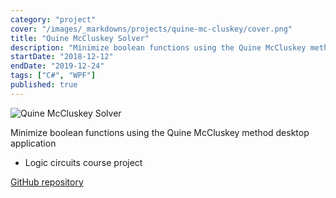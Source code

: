 ```yaml
---
category: "project"
cover: "/images/_markdowns/projects/quine-mc-cluskey/cover.png"
title: "Quine McCluskey Solver"
description: "Minimize boolean functions using the Quine McCluskey method desktop application"
startDate: "2018-12-12"
endDate: "2019-12-24"
tags: ["C#", "WPF"]
published: true
---
```


![Quine McCluskey Solver](/images/_markdowns/projects/quine-mc-cluskey/cover.png)

Minimize boolean functions using the Quine McCluskey method desktop application

- Logic circuits course project

[GitHub repository](https://github.com/ali4heydari/QuineMcCluskey)
